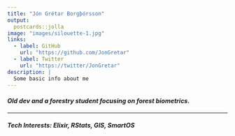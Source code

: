 ```yaml
---
title: "Jón Grétar Borgþórsson"
output:
  postcards::jolla
image: "images/silouette-1.jpg"
links:
  - label: GitHub
    url: "https://github.com/JonGretar"
  - label: Twitter
    url: "https://twitter/JonGretar"
description: |
  Some basic info about me
---
```



#### *Old dev and a forestry student focusing on forest biometrics.*

---

##### Tech Interests: Elixir, RStats, GIS, SmartOS
